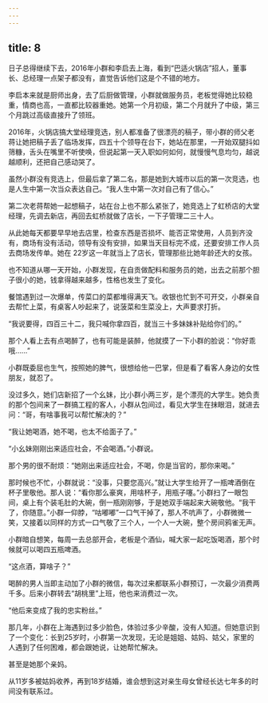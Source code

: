 ```yaml
---
---
---
```

title: 8
---





日子总得继续下去，2016年小群和李启去上海，看到“巴适火锅店”招人，董事长、总经理一点架子都没有，直觉告诉他们这是个不错的地方。

李启本来就是厨师出身，去了后厨做管理，小群就做服务员，老板觉得她比较稳重，情商也高，一直都比较器重她。她第一个月初级，第二个月就升了中级，第三个月跳过高级直接升了领班。

2016年，火锅店搞大堂经理竞选，别人都准备了很漂亮的稿子，带小群的师父老蒋让她把稿子丢了临场发挥，四五十个领导在台下，她站在那里，一开始双腿抖如筛糠，舌头在嘴里不听使唤，但说起第一天入职如何如何，就慢慢气息均匀，越说越顺利，还把自己感动哭了。

虽然小群没有竞选上，但最后拿了第二名，那是她到大城市以后的第一次竞选，也是人生中第一次当众表达自己。“我人生中第一次对自己有了信心。”

第二次老蒋帮她一起想稿子，站在台上也不那么紧张了，她竞选上了虹桥店的大堂经理，先调去新店，再回去虹桥就做了店长，一下子管理二三十人。

从此她每天都要早早地去店里，检查东西是否损坏、能否正常使用，人员到齐没有，商场有没有活动，领导有没有安排，如果当天目标完不成，还要安排工作人员去商场发传单。她在 22岁这一年就当上了店长，管理那些比她年龄还大的女孩。

也不知道从哪一天开始，小群发现，在自贡做配料和服务员的她，出去之前那个胆子很小的她，钱拿得越来越多，性格也发生了变化。

餐馆遇到过一次爆单，传菜口的菜都堆得满天飞。收银也忙到不可开交，小群亲自去帮忙上菜，有桌客人吵起来了，说菠菜和生菜没上，大声要求打折。

“我说要得，四百三十二，我只喊你拿四百，就当三十多妹妹补贴给你们的。”

那个人看上去有点喝醉了，也有可能是装醉，他就摸了一下小群的脸说：“你好乖哦……”

小群既委屈也生气，按照她的脾气，很想给他一巴掌，但是看了看客人身边的女性朋友，就忍了。

没过多久，她们店新招了一个幺妹，比小群小两三岁，是个漂亮的大学生。她负责的那个包间来了一群搞工程的客人，小群从包间过，看见大学生在抹眼泪，就进去问：“哥，有啥事我可以帮忙解决的？”

“我让她喝酒，她不喝，也太不给面子了。”

“小幺妹刚刚出来适应社会，不会喝酒。”小群说。

那个男的很不耐烦：“她刚出来适应社会，不喝，你是当官的，那你来喝。”

那时候也不忙，小群就说：“没事，只要您高兴。”就让大学生给开了一瓶啤酒倒在杯子里敬他。那人说：“看你那么豪爽，用啥杯子，用瓶子噻。”小群扫了一眼包间，桌上有个装毛肚的大碗，倒一瓶刚刚够，于是她双手端起来大碗敬他。“我干了，你随意。”小群一仰脖，“咕嘟嘟”一口气干掉了，那人不吭声了，小群微微一笑，又接着以同样的方式一口气敬了三个人，一个人一大碗，整个房间鸦雀无声。

小群暗自想笑，每周一去总部开会，老板是个酒仙，喊大家一起吃饭喝酒，那个时候就可以喝四五瓶啤酒。

“这点酒，算啥子？”

喝醉的男人当即主动加了小群的微信，每次过来都联系小群预订，一次最少消费两千多。后来小群转去“胡桃里”上班，他也来消费过一次。

“他后来变成了我的忠实粉丝。”

那几年，小群在上海遇到过多少脸色，体验过多少辛酸，没有人知道。但她意识到了一个变化：长到25岁时，小群第一次发现，无论是姐姐、姑妈、姑父，家里的人遇到了任何困难，都会跟她说，让她帮忙解决。

甚至是她那个亲妈。

从11岁多被姑妈收养，再到18岁结婚，谁会想到这对亲生母女曾经长达七年多的时间没有联系过。
